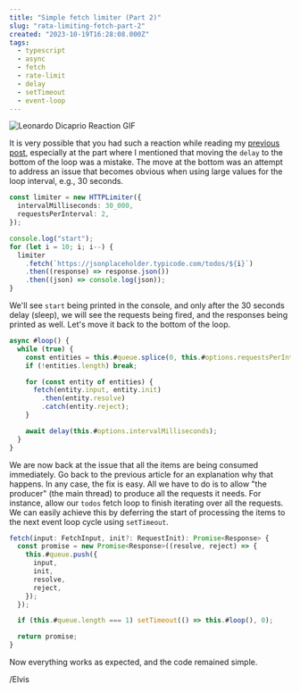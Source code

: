 ```yaml
---
title: "Simple fetch limiter (Part 2)"
slug: "rata-limiting-fetch-part-2"
created: "2023-10-19T16:28:08.000Z"
tags:
  - typescript
  - async
  - fetch
  - rate-limit
  - delay
  - setTimeout
  - event-loop
---
```


<img
  style="margin: 0 auto; max-width: 320px;"
  src="https://media.tenor.com/2kAO6lk_cbIAAAAd/pointing-leonardo-di-caprio.gif"
  alt="Leonardo Dicaprio Reaction GIF"
/>

It is very possible that you had such a reaction while reading my
[previous post](/blog/fetch-rate-limit), especially at the part where I
mentioned that moving the `delay` to the bottom of the loop was a mistake.
The move at the bottom was an attempt to address an issue that becomes obvious
when using large values for the loop interval, e.g., 30 seconds.

```typescript
const limiter = new HTTPLimiter({
  intervalMilliseconds: 30_000,
  requestsPerInterval: 2,
});

console.log("start");
for (let i = 10; i; i--) {
  limiter
    .fetch(`https://jsonplaceholder.typicode.com/todos/${i}`)
    .then((response) => response.json())
    .then((json) => console.log(json));
}
```

We'll see `start` being printed in the console, and only after the
30 seconds delay (sleep), we will see the requests being fired, and
the responses being printed as well. Let's move it back to the bottom of
the loop.

```typescript
async #loop() {
  while (true) {
    const entities = this.#queue.splice(0, this.#options.requestsPerInterval);
    if (!entities.length) break;

    for (const entity of entities) {
      fetch(entity.input, entity.init)
        .then(entity.resolve)
        .catch(entity.reject);
    }

    await delay(this.#options.intervalMilliseconds);
  }
}
```

We are now back at the issue that all the items are being consumed immediately.
Go back to the previous article for an explanation why that happens. In any case,
the fix is easy. All we have to do is to allow "the producer" (the main thread) to
produce all the requests it needs. For instance, allow our `todos` fetch loop to
finish iterating over all the requests. We can easily achieve this by deferring
the start of processing the items to the next event loop cycle using `setTimeout`.

```typescript
fetch(input: FetchInput, init?: RequestInit): Promise<Response> {
  const promise = new Promise<Response>((resolve, reject) => {
    this.#queue.push({
      input,
      init,
      resolve,
      reject,
    });
  });

  if (this.#queue.length === 1) setTimeout(() => this.#loop(), 0);

  return promise;
}
```

Now everything works as expected, and the code remained simple.

/Elvis